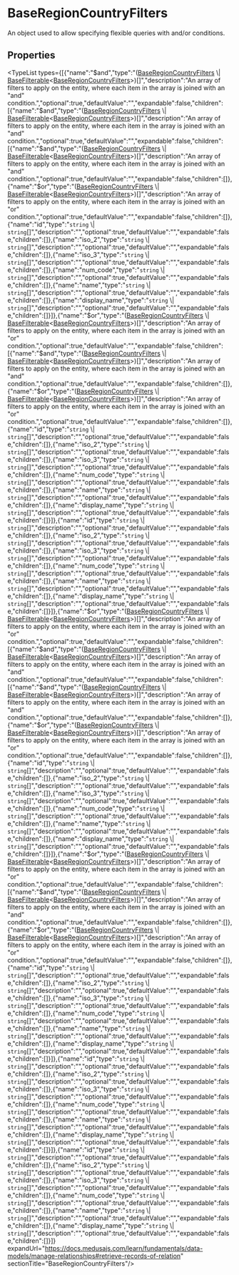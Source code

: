 
# BaseRegionCountryFilters

An object used to allow specifying flexible queries with and/or conditions.

## Properties

<TypeList types={[{"name":"$and","type":"([BaseRegionCountryFilters](./page.mdx) \\| [BaseFilterable](../../DAL/interfaces/types.DAL.BaseFilterable/page.mdx)&#60;[BaseRegionCountryFilters](./page.mdx)&#62;)[]","description":"An array of filters to apply on the entity, where each item in the array is joined with an \"and\" condition.","optional":true,"defaultValue":"","expandable":false,"children":[{"name":"$and","type":"([BaseRegionCountryFilters](./page.mdx) \\| [BaseFilterable](../../DAL/interfaces/types.DAL.BaseFilterable/page.mdx)&#60;[BaseRegionCountryFilters](./page.mdx)&#62;)[]","description":"An array of filters to apply on the entity, where each item in the array is joined with an \"and\" condition.","optional":true,"defaultValue":"","expandable":false,"children":[{"name":"$and","type":"([BaseRegionCountryFilters](./page.mdx) \\| [BaseFilterable](../../DAL/interfaces/types.DAL.BaseFilterable/page.mdx)&#60;[BaseRegionCountryFilters](./page.mdx)&#62;)[]","description":"An array of filters to apply on the entity, where each item in the array is joined with an \"and\" condition.","optional":true,"defaultValue":"","expandable":false,"children":[]},{"name":"$or","type":"([BaseRegionCountryFilters](./page.mdx) \\| [BaseFilterable](../../DAL/interfaces/types.DAL.BaseFilterable/page.mdx)&#60;[BaseRegionCountryFilters](./page.mdx)&#62;)[]","description":"An array of filters to apply on the entity, where each item in the array is joined with an \"or\" condition.","optional":true,"defaultValue":"","expandable":false,"children":[]},{"name":"id","type":"`string` \\| `string`[]","description":"","optional":true,"defaultValue":"","expandable":false,"children":[]},{"name":"iso_2","type":"`string` \\| `string`[]","description":"","optional":true,"defaultValue":"","expandable":false,"children":[]},{"name":"iso_3","type":"`string` \\| `string`[]","description":"","optional":true,"defaultValue":"","expandable":false,"children":[]},{"name":"num_code","type":"`string` \\| `string`[]","description":"","optional":true,"defaultValue":"","expandable":false,"children":[]},{"name":"name","type":"`string` \\| `string`[]","description":"","optional":true,"defaultValue":"","expandable":false,"children":[]},{"name":"display_name","type":"`string` \\| `string`[]","description":"","optional":true,"defaultValue":"","expandable":false,"children":[]}]},{"name":"$or","type":"([BaseRegionCountryFilters](./page.mdx) \\| [BaseFilterable](../../DAL/interfaces/types.DAL.BaseFilterable/page.mdx)&#60;[BaseRegionCountryFilters](./page.mdx)&#62;)[]","description":"An array of filters to apply on the entity, where each item in the array is joined with an \"or\" condition.","optional":true,"defaultValue":"","expandable":false,"children":[{"name":"$and","type":"([BaseRegionCountryFilters](./page.mdx) \\| [BaseFilterable](../../DAL/interfaces/types.DAL.BaseFilterable/page.mdx)&#60;[BaseRegionCountryFilters](./page.mdx)&#62;)[]","description":"An array of filters to apply on the entity, where each item in the array is joined with an \"and\" condition.","optional":true,"defaultValue":"","expandable":false,"children":[]},{"name":"$or","type":"([BaseRegionCountryFilters](./page.mdx) \\| [BaseFilterable](../../DAL/interfaces/types.DAL.BaseFilterable/page.mdx)&#60;[BaseRegionCountryFilters](./page.mdx)&#62;)[]","description":"An array of filters to apply on the entity, where each item in the array is joined with an \"or\" condition.","optional":true,"defaultValue":"","expandable":false,"children":[]},{"name":"id","type":"`string` \\| `string`[]","description":"","optional":true,"defaultValue":"","expandable":false,"children":[]},{"name":"iso_2","type":"`string` \\| `string`[]","description":"","optional":true,"defaultValue":"","expandable":false,"children":[]},{"name":"iso_3","type":"`string` \\| `string`[]","description":"","optional":true,"defaultValue":"","expandable":false,"children":[]},{"name":"num_code","type":"`string` \\| `string`[]","description":"","optional":true,"defaultValue":"","expandable":false,"children":[]},{"name":"name","type":"`string` \\| `string`[]","description":"","optional":true,"defaultValue":"","expandable":false,"children":[]},{"name":"display_name","type":"`string` \\| `string`[]","description":"","optional":true,"defaultValue":"","expandable":false,"children":[]}]},{"name":"id","type":"`string` \\| `string`[]","description":"","optional":true,"defaultValue":"","expandable":false,"children":[]},{"name":"iso_2","type":"`string` \\| `string`[]","description":"","optional":true,"defaultValue":"","expandable":false,"children":[]},{"name":"iso_3","type":"`string` \\| `string`[]","description":"","optional":true,"defaultValue":"","expandable":false,"children":[]},{"name":"num_code","type":"`string` \\| `string`[]","description":"","optional":true,"defaultValue":"","expandable":false,"children":[]},{"name":"name","type":"`string` \\| `string`[]","description":"","optional":true,"defaultValue":"","expandable":false,"children":[]},{"name":"display_name","type":"`string` \\| `string`[]","description":"","optional":true,"defaultValue":"","expandable":false,"children":[]}]},{"name":"$or","type":"([BaseRegionCountryFilters](./page.mdx) \\| [BaseFilterable](../../DAL/interfaces/types.DAL.BaseFilterable/page.mdx)&#60;[BaseRegionCountryFilters](./page.mdx)&#62;)[]","description":"An array of filters to apply on the entity, where each item in the array is joined with an \"or\" condition.","optional":true,"defaultValue":"","expandable":false,"children":[{"name":"$and","type":"([BaseRegionCountryFilters](./page.mdx) \\| [BaseFilterable](../../DAL/interfaces/types.DAL.BaseFilterable/page.mdx)&#60;[BaseRegionCountryFilters](./page.mdx)&#62;)[]","description":"An array of filters to apply on the entity, where each item in the array is joined with an \"and\" condition.","optional":true,"defaultValue":"","expandable":false,"children":[{"name":"$and","type":"([BaseRegionCountryFilters](./page.mdx) \\| [BaseFilterable](../../DAL/interfaces/types.DAL.BaseFilterable/page.mdx)&#60;[BaseRegionCountryFilters](./page.mdx)&#62;)[]","description":"An array of filters to apply on the entity, where each item in the array is joined with an \"and\" condition.","optional":true,"defaultValue":"","expandable":false,"children":[]},{"name":"$or","type":"([BaseRegionCountryFilters](./page.mdx) \\| [BaseFilterable](../../DAL/interfaces/types.DAL.BaseFilterable/page.mdx)&#60;[BaseRegionCountryFilters](./page.mdx)&#62;)[]","description":"An array of filters to apply on the entity, where each item in the array is joined with an \"or\" condition.","optional":true,"defaultValue":"","expandable":false,"children":[]},{"name":"id","type":"`string` \\| `string`[]","description":"","optional":true,"defaultValue":"","expandable":false,"children":[]},{"name":"iso_2","type":"`string` \\| `string`[]","description":"","optional":true,"defaultValue":"","expandable":false,"children":[]},{"name":"iso_3","type":"`string` \\| `string`[]","description":"","optional":true,"defaultValue":"","expandable":false,"children":[]},{"name":"num_code","type":"`string` \\| `string`[]","description":"","optional":true,"defaultValue":"","expandable":false,"children":[]},{"name":"name","type":"`string` \\| `string`[]","description":"","optional":true,"defaultValue":"","expandable":false,"children":[]},{"name":"display_name","type":"`string` \\| `string`[]","description":"","optional":true,"defaultValue":"","expandable":false,"children":[]}]},{"name":"$or","type":"([BaseRegionCountryFilters](./page.mdx) \\| [BaseFilterable](../../DAL/interfaces/types.DAL.BaseFilterable/page.mdx)&#60;[BaseRegionCountryFilters](./page.mdx)&#62;)[]","description":"An array of filters to apply on the entity, where each item in the array is joined with an \"or\" condition.","optional":true,"defaultValue":"","expandable":false,"children":[{"name":"$and","type":"([BaseRegionCountryFilters](./page.mdx) \\| [BaseFilterable](../../DAL/interfaces/types.DAL.BaseFilterable/page.mdx)&#60;[BaseRegionCountryFilters](./page.mdx)&#62;)[]","description":"An array of filters to apply on the entity, where each item in the array is joined with an \"and\" condition.","optional":true,"defaultValue":"","expandable":false,"children":[]},{"name":"$or","type":"([BaseRegionCountryFilters](./page.mdx) \\| [BaseFilterable](../../DAL/interfaces/types.DAL.BaseFilterable/page.mdx)&#60;[BaseRegionCountryFilters](./page.mdx)&#62;)[]","description":"An array of filters to apply on the entity, where each item in the array is joined with an \"or\" condition.","optional":true,"defaultValue":"","expandable":false,"children":[]},{"name":"id","type":"`string` \\| `string`[]","description":"","optional":true,"defaultValue":"","expandable":false,"children":[]},{"name":"iso_2","type":"`string` \\| `string`[]","description":"","optional":true,"defaultValue":"","expandable":false,"children":[]},{"name":"iso_3","type":"`string` \\| `string`[]","description":"","optional":true,"defaultValue":"","expandable":false,"children":[]},{"name":"num_code","type":"`string` \\| `string`[]","description":"","optional":true,"defaultValue":"","expandable":false,"children":[]},{"name":"name","type":"`string` \\| `string`[]","description":"","optional":true,"defaultValue":"","expandable":false,"children":[]},{"name":"display_name","type":"`string` \\| `string`[]","description":"","optional":true,"defaultValue":"","expandable":false,"children":[]}]},{"name":"id","type":"`string` \\| `string`[]","description":"","optional":true,"defaultValue":"","expandable":false,"children":[]},{"name":"iso_2","type":"`string` \\| `string`[]","description":"","optional":true,"defaultValue":"","expandable":false,"children":[]},{"name":"iso_3","type":"`string` \\| `string`[]","description":"","optional":true,"defaultValue":"","expandable":false,"children":[]},{"name":"num_code","type":"`string` \\| `string`[]","description":"","optional":true,"defaultValue":"","expandable":false,"children":[]},{"name":"name","type":"`string` \\| `string`[]","description":"","optional":true,"defaultValue":"","expandable":false,"children":[]},{"name":"display_name","type":"`string` \\| `string`[]","description":"","optional":true,"defaultValue":"","expandable":false,"children":[]}]},{"name":"id","type":"`string` \\| `string`[]","description":"","optional":true,"defaultValue":"","expandable":false,"children":[]},{"name":"iso_2","type":"`string` \\| `string`[]","description":"","optional":true,"defaultValue":"","expandable":false,"children":[]},{"name":"iso_3","type":"`string` \\| `string`[]","description":"","optional":true,"defaultValue":"","expandable":false,"children":[]},{"name":"num_code","type":"`string` \\| `string`[]","description":"","optional":true,"defaultValue":"","expandable":false,"children":[]},{"name":"name","type":"`string` \\| `string`[]","description":"","optional":true,"defaultValue":"","expandable":false,"children":[]},{"name":"display_name","type":"`string` \\| `string`[]","description":"","optional":true,"defaultValue":"","expandable":false,"children":[]}]} expandUrl="https://docs.medusajs.com/learn/fundamentals/data-models/manage-relationships#retrieve-records-of-relation" sectionTitle="BaseRegionCountryFilters"/>
